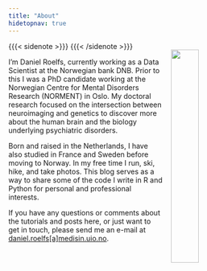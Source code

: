 ```yaml
---
title: "About"
hidetopnav: true
---
```


{{{< sidenote >}}}
<img style="position: relative;
    top: 15px;
    padding: 0 15px; 
    float: right;" 
  src="/avatar.png" width="33%"
/>
{{{< /sidenote >}}}

I'm Daniel Roelfs, currently working as a Data Scientist at the Norwegian bank DNB. Prior to this I was a PhD candidate working at the Norwegian Centre for Mental Disorders Research (NORMENT) in Oslo. My doctoral research focused on the intersection between neuroimaging and genetics to discover more about the human brain and the biology underlying psychiatric disorders.

Born and raised in the Netherlands, I have also studied in France and Sweden before moving to Norway. In my free time I run, ski, hike, and take photos. This blog serves as a way to share some of the code I write in R and Python for personal and professional interests.

If you have any questions or comments about the tutorials and posts here, or just want to get in touch, please send me an e-mail at <a href="mailto:daniel.roelfs@medisin.uio.no">daniel.roelfs[a]medisin.uio.no</a>.